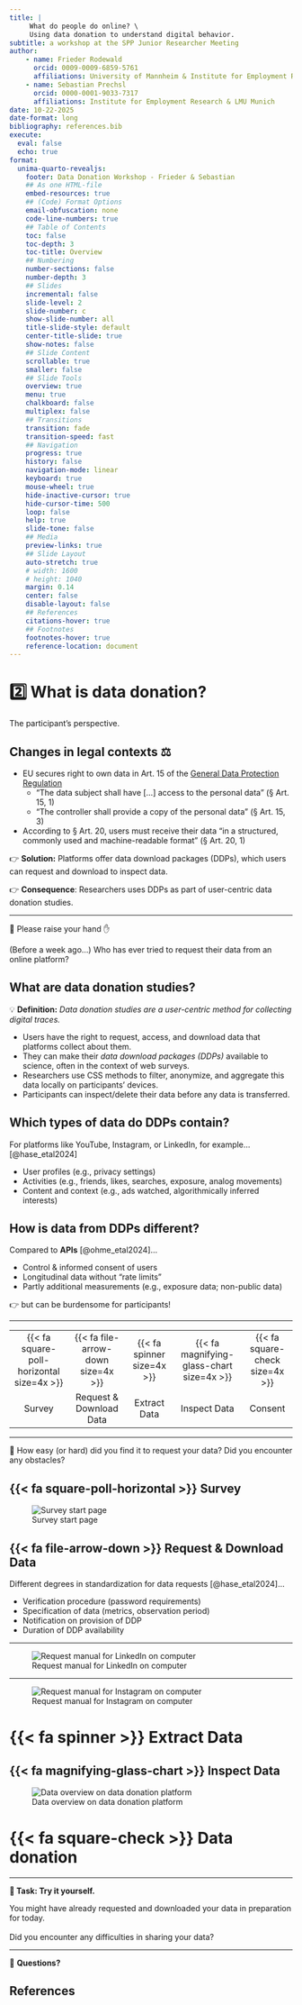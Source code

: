 ```yaml
---
title: |
     What do people do online? \
     Using data donation to understand digital behavior.
subtitle: a workshop at the SPP Junior Researcher Meeting
author:
    - name: Frieder Rodewald
      orcid: 0009-0009-6859-5761
      affiliations: University of Mannheim & Institute for Employment Research
    - name: Sebastian Prechsl
      orcid: 0000-0001-9033-7317
      affiliations: Institute for Employment Research & LMU Munich
date: 10-22-2025
date-format: long
bibliography: references.bib
execute:
  eval: false
  echo: true
format:
  unima-quarto-revealjs:
    footer: Data Donation Workshop - Frieder & Sebastian
    ## As one HTML-file
    embed-resources: true
    ## (Code) Format Options
    email-obfuscation: none
    code-line-numbers: true
    ## Table of Contents
    toc: false
    toc-depth: 3
    toc-title: Overview
    ## Numbering
    number-sections: false
    number-depth: 3
    ## Slides
    incremental: false
    slide-level: 2
    slide-number: c
    show-slide-number: all
    title-slide-style: default
    center-title-slide: true
    show-notes: false
    ## Slide Content
    scrollable: true
    smaller: false
    ## Slide Tools
    overview: true
    menu: true
    chalkboard: false
    multiplex: false
    ## Transitions
    transition: fade
    transition-speed: fast
    ## Navigation
    progress: true
    history: false
    navigation-mode: linear
    keyboard: true
    mouse-wheel: true
    hide-inactive-cursor: true
    hide-cursor-time: 500
    loop: false
    help: true
    slide-tone: false
    ## Media
    preview-links: true
    ## Slide Layout
    auto-stretch: true
    # width: 1600
    # height: 1040
    margin: 0.14
    center: false
    disable-layout: false
    ## References
    citations-hover: true
    ## Footnotes
    footnotes-hover: true
    reference-location: document
---
```


# 2️⃣ What is data donation?

The participant's perspective.

## Changes in legal contexts ⚖️ {.smaller}

- EU secures right to own data in Art. 15 of the [General Data Protection Regulation](https://gdpr-info.eu/)
  - "The data subject shall have [...] access to the personal data" (§ Art. 15, 1)
  - "The controller shall provide a copy of the personal data" (§ Art. 15, 3)
- According to § Art. 20, users must receive their data "in a structured, commonly used and machine-readable format" (§ Art. 20, 1)

👉 **Solution:** Platforms offer data download packages (DDPs), which users can request and download to inspect data.

👉 **Consequence**: Researchers uses DDPs as part of user-centric data donation studies.

---

::: {.v-center}
🤔 Please raise your hand ✋

(Before a week ago...) Who has ever tried to request their data from an online platform?
:::

## What are data donation studies?

💡 **Definition:** *Data donation studies are a user-centric method for collecting digital traces.*

- Users have the right to request, access, and download data that platforms collect about them.
- They can make their *data download packages (DDPs)* available to science, often in the context of web surveys.
- Researchers use CSS methods to filter, anonymize, and aggregate this data locally on participants' devices.
- Participants can inspect/delete their data before any data is transferred.

## Which types of data do DDPs contain?

For platforms like YouTube, Instagram, or LinkedIn, for example... [[@hase_etal2024]]{.cite}

- User profiles (e.g., privacy settings)
- Activities (e.g., friends, likes, searches, exposure, analog movements)
- Content and context (e.g., ads watched, algorithmically inferred interests)

## How is data from DDPs different?

Compared to **APIs** [[@ohme_etal2024]]{.cite}...

- Control & informed consent of users
- Longitudinal data without "rate limits"
- Partly additional measurements (e.g., exposure data; non-public data)

👉 but can be burdensome for participants!

---

::: {.v-center}
<table style="width: 100%; border: none;">
  <tr>
    <td style="text-align: center; border: none;">{{< fa square-poll-horizontal size=4x >}}</td>
    <td style="text-align: center; border: none;">{{< fa file-arrow-down size=4x >}}</td>
    <td style="text-align: center; border: none;">{{< fa spinner size=4x >}}</td>
    <td style="text-align: center; border: none;">{{< fa magnifying-glass-chart size=4x >}}</td>
    <td style="text-align: center; border: none;">{{< fa square-check size=4x >}}</td>
  </tr>
  <tr>
    <td style="text-align: center;">Survey</td>
    <td style="text-align: center;">Request & Download Data</td>
    <td style="text-align: center;">Extract Data</td>
    <td style="text-align: center;">Inspect Data</td>
    <td style="text-align: center;">Consent</td>
  </tr>
</table>
:::

---

::: {.v-center}

🤔 How easy (or hard) did you find it to request your data? Did you encounter any obstacles?

:::

## {{< fa square-poll-horizontal >}} Survey

![Survey start page](images/survey_start_page.png)

## {{< fa file-arrow-down >}} Request & Download Data

Different degrees in standardization for data requests [[@hase_etal2024]]{.cite}...

- Verification procedure (password requirements)
- Specification of data (metrics, observation period)
- Notification on provision of DDP
- Duration of DDP availability

---

![Request manual for LinkedIn on computer](images/request_manual_linkedin.png)

---

![Request manual for Instagram on computer](images/request_manual_instagram.png)

# {{< fa spinner >}} Extract Data

## {{< fa magnifying-glass-chart >}} Inspect Data

![Data overview on data donation platform](images/overview_donation_page.png)

# {{< fa square-check >}} Data donation

---

::: {.v-center}
**📢 Task: Try it yourself.**

You might have already requested and downloaded your data in preparation for today.
\
\
Did you encounter any difficulties in sharing your data?
:::


---

::: {.v-center}
🤔 **Questions?**
:::

## References {.smallest}
